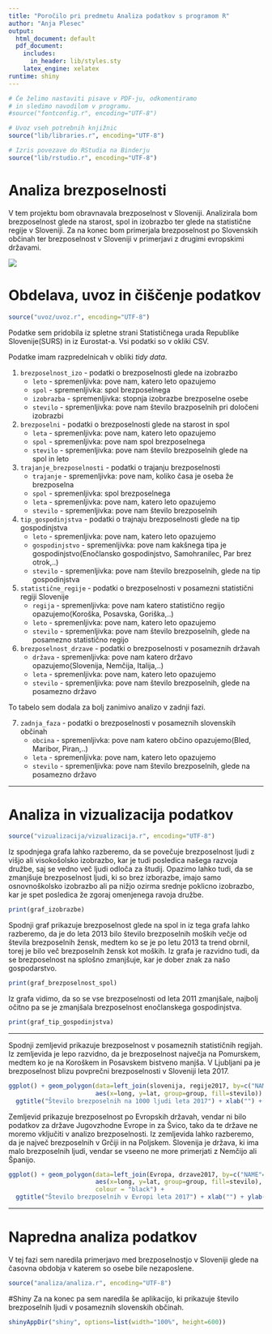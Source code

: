 ```yaml
---
title: "Poročilo pri predmetu Analiza podatkov s programom R"
author: "Anja Plesec"
output:
  html_document: default
  pdf_document:
    includes:
      in_header: lib/styles.sty
    latex_engine: xelatex
runtime: shiny
---
```


```r
# Če želimo nastaviti pisave v PDF-ju, odkomentiramo
# in sledimo navodilom v programu.
#source("fontconfig.r", encoding="UTF-8")

# Uvoz vseh potrebnih knjižnic
source("lib/libraries.r", encoding="UTF-8")
```

```r
# Izris povezave do RStudia na Binderju
source("lib/rstudio.r", encoding="UTF-8")
```

# Analiza brezposelnosti

V tem projektu bom obravnavala brezposelnost v Sloveniji. Analizirala bom brezposelnost glede na starost, spol in izobrazbo ter glede na statistične regije v Sloveniji. Za na konec bom primerjala brezposelnost po Slovenskih občinah ter brezposelnost v Sloveniji v primerjavi z drugimi evropskimi državami.

![](slike/brezposelnost.jpg)

# Obdelava, uvoz in čiščenje podatkov

```r
source("uvoz/uvoz.r", encoding="UTF-8")
```

Podatke sem pridobila iz spletne strani Statističnega urada Republike Slovenije(SURS) in iz Eurostat-a. Vsi podatki so v okliki CSV. 

Podatke imam razpredelnicah v obliki *tidy data*.


1. `brezposelnost_izo` - podatki o brezposelnosti glede na izobrazbo
   - `leto` - spremenljivka: pove nam, katero leto opazujemo
   - `spol` - spremenljivka: spol brezposelnega
   - `izobrazba` - spremenljivka: stopnja izobrazbe brezposelne osebe
   - `stevilo` - spremenljivka: pove nam število brazposelnih pri določeni izobrazbi
  
2. `brezposelni` - podatki o brezposelnosti glede na starost in spol
   - `leta` - spremenljivka: pove nam, katero leto opazujemo
   - `spol` - spremenljivka: pove nam spol brezposelnega
   - `stevilo` - spremenljivka: pove nam število brezposelnih glede na spol in leto

3. `trajanje_brezposelnosti` - podatki o trajanju brezposelnosti
   - `trajanje` - spremenljivka: pove nam, koliko časa je oseba že brezposelna
   - `spol` - spremenljivka: spol brezposelnega
   - `leta` - spremenljivka: pove nam, katero leto opazujemo
   - `stevilo` - spremenljivka: pove nam število brezposelnih

4. `tip_gospodinjstva` - podatki o trajnaju brezposelnosti glede na tip gospodinjstva
   - `leto` - spremenljivka: pove nam, katero leto opazujemo
   - `gospodinjstvo` - spremenljivka: pove nam kakšnega tipa je gospodinjstvo(Enočlansko gospodinjstvo, Samohranilec, Par brez otrok,..)
   - `stevilo` - spremenljivka: pove nam število brezposelnih, glede na tip gospodinjstva


5. `statistične_regije` - podatki o brezposelnosti v posamezni statistični regiji Slovenije
   - `regija` - spremenljivka: pove nam katero statistično regijo opazujemo(Koroška, Posavska, Goriška,..)
   - `leto` - spremenljivka: pove nam, katero leto opazujemo
   - `stevilo` - spremenljivka: pove nam število brezposelnih, glede na posamezno statistično regijo
   

6. `brezposelnost_drzave` - podatki o brezposelnosti v posameznih državah
   - `država` - spremenljivka: pove nam katero državo opazujemo(Slovenija, Nemčija, Italija,..)
   - `leta` - spremenljivka: pove nam, katero leto opazujemo
   - `stevilo` - spremenljivka: pove nam število brezposelnih, glede na posamezno državo

To tabelo sem dodala za bolj zanimivo analizo v zadnji fazi.
 
7. `zadnja_faza` - podatki o brezposelnosti v posameznih slovenskih občinah
   - `obcina` - spremenljivka: pove nam katero občino opazujemo(Bled, Maribor, Piran,..)
   - `leta` - spremenljivka: pove nam, katero leto opazujemo
   - `stevilo` - spremenljivka: pove nam število brezposelnih, glede na posamezno državo

***

# Analiza in vizualizacija podatkov

```r
source("vizualizacija/vizualizacija.r", encoding="UTF-8")
```

Iz spodnjega grafa lahko razberemo, da se povečuje brezposelnost ljudi z višjo ali visokošolsko izobrazbo, kar je tudi posledica našega razvoja družbe, saj se vedno več ljudi odloča za študij. Opazimo lahko tudi, da se zmanjšuje brezposelnost ljudi, ki so brez izborazbe, imajo samo osnovnoškolsko izobrazbo ali pa nižjo ozirma srednje poklicno izobrazbo, kar je spet posledica že zgoraj omenjenega ravoja družbe.
```r
print(graf_izobrazbe)
```

Spodnji graf prikazuje brezposelnost glede na spol in iz tega grafa lahko razberemo, da je do leta 2013 bilo število brezposelnih moških večje od števila brezposelnih žensk, medtem ko se je po letu 2013 ta trend obrnil, torej je bilo več brezposelnih žensk kot moških.
Iz grafa je razvidno tudi, da se brezposelnost na splošno zmanjšuje, kar je dober znak za našo gospodarstvo.
```r
print(graf_brezposelnost_spol)
```

Iz grafa vidimo, da so se vse brezposelnosti od leta 2011 zmanjšale, najbolj očitno pa se je zmanjšala brezposelnost enočlanskega gospodinjstva.

```r
print(graf_tip_gospodinjstva)
```

***

Spodnji zemljevid prikazuje brezposelnost v posameznih statističnih regijah. Iz zemljevida je lepo razvidno, da je brezposelnost največja na Pomurskem, medtem ko je na Koroškem in Posavskem bistveno manjša. V Ljubljani pa je brezposelnost blizu povprečni brezposelnosti v Sloveniji leta 2017.
```r

ggplot() + geom_polygon(data=left_join(slovenija, regije2017, by=c("NAME_1"="regija")),
                        aes(x=long, y=lat, group=group, fill=stevilo)) +
  ggtitle("Število brezposelnih na 1000 ljudi leta 2017") + xlab("") + ylab("") 
```

Zemljevid prikazuje brezposelnost po Evropskih državah, vendar ni bilo podatkov za države Jugovzhodne Evrope in za Švico, tako da te države ne moremo vključiti v analizo brezposelnosti.
Iz zemljevida lahko razberemo, da je največ brezposelnih v Grčiji in na Poljskem. Slovenija je država, ki ima malo brezposelnih ljudi, vendar se vseeno ne more primerjati z Nemčijo ali Španijo.
```r
ggplot() + geom_polygon(data=left_join(Evropa, drzave2017, by=c("NAME"="drzava")),
                        aes(x=long, y=lat, group=group, fill=stevilo),
                        colour = "black") +
  ggtitle("Število brezposelnih v Evropi leta 2017") + xlab("") + ylab("") 
```

***

# Napredna analiza podatkov
V tej fazi sem naredila primerjavo med brezposelnostjo v Sloveniji glede na časovna obdobja v katerem so osebe bile nezaposlene.

```r
source("analiza/analiza.r", encoding="UTF-8")
```


#Shiny
Za na konec pa sem naredila še aplikacijo, ki prikazuje število brezposelnih ljudi v posameznih slovenskih občinah. 

```r
shinyAppDir("shiny", options=list(width="100%", height=600))
```

